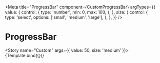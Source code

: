 
<Meta
  title="ProgressBar"
  component={CustomProgressBar}
  argTypes={{
    value: {
      control: {
        type: 'number',
        min: 0,
        max: 100,
      },
    },
    size: {
      control: {
        type: 'select',
        options: ['small', 'medium', 'large'],
      },
    },
  }}
/>



# ProgressBar

<Story name="Custom" args={{ value: 50, size: 'medium' }}>
    {Template.bind({})}
</Story>
